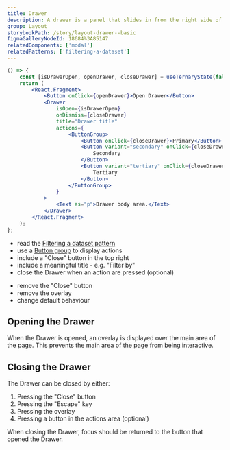 ```yaml
---
title: Drawer
description: A drawer is a panel that slides in from the right side of the screen. The Drawer is overlayed on top of the main area of the page to capture the users attention while keeping the context of the current task.
group: Layout
storybookPath: /story/layout-drawer--basic
figmaGalleryNodeId: 18684%3A85147
relatedComponents: ['modal']
relatedPatterns: ['filtering-a-dataset']
---
```


```jsx live
() => {
	const [isDrawerOpen, openDrawer, closeDrawer] = useTernaryState(false);
	return (
		<React.Fragment>
			<Button onClick={openDrawer}>Open Drawer</Button>
			<Drawer
				isOpen={isDrawerOpen}
				onDismiss={closeDrawer}
				title="Drawer title"
				actions={
					<ButtonGroup>
						<Button onClick={closeDrawer}>Primary</Button>
						<Button variant="secondary" onClick={closeDrawer}>
							Secondary
						</Button>
						<Button variant="tertiary" onClick={closeDrawer}>
							Tertiary
						</Button>
					</ButtonGroup>
				}
			>
				<Text as="p">Drawer body area.</Text>
			</Drawer>
		</React.Fragment>
	);
};
```

<DoHeading />

- read the [Filtering a dataset pattern](/patterns/filtering-a-dataset)
- use a [Button group](/components/button#button-group) to display actions
- include a "Close" button in the top right
- include a meaningful title - e.g. "Filter by"
- close the Drawer when an action are pressed (optional)

<DontHeading />

- remove the "Close" button
- remove the overlay
- change default behaviour

## Opening the Drawer

When the Drawer is opened, an overlay is displayed over the main area of the page. This prevents the main area of the page from being interactive.

## Closing the Drawer

The Drawer can be closed by either:

1. Pressing the "Close" button
2. Pressing the "Escape" key
3. Pressing the overlay
4. Pressing a button in the actions area (optional)

When closing the Drawer, focus should be returned to the button that opened the Drawer.
